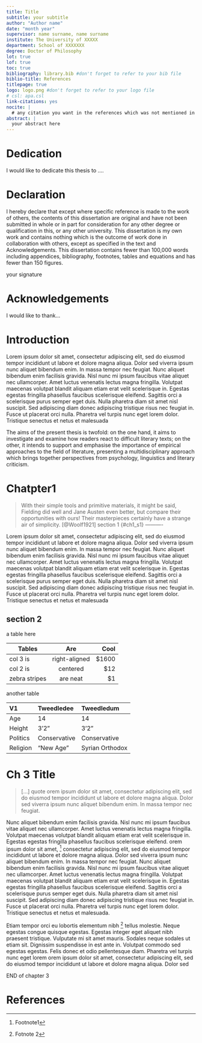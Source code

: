 ```yaml
---
title: Title
subtitle: your subtitle
author: "Author name"
date: "month year"
supervisor: name surname, name surname
institute: The University of XXXXX
department: School of XXXXXXX
degree: Doctor of Philosophy
lot: true
lof: true
toc: true
bibliography: library.bib #don't forget to refer to your bib file
biblio-title: References
titlepage: true
logo: logo.png #don't forget to refer to your logo file
# csl: apa.csl
link-citations: yes
nocite: |
  # any citation you want in the references which was not mentioned in the text
abstract: |
  your abstract here
---
```


Dedication {.unnumbered}
==========

I would like to dedicate this thesis to ....

\newpage 


Declaration {.unnumbered}
=============

I hereby declare that except where specific reference is made to the work of others, the contents of this dissertation are original and have not been submitted in whole or in part for consideration for any other degree or qualification in this, or any other university. This dissertation is my own work and contains nothing which is the outcome of work done in collaboration with others, except as specified in the text and Acknowledgements. This dissertation contains fewer than 100,000 words including appendices, bibliography, footnotes, tables and equations and has fewer than 150 figures.

your signature

\newpage 


Acknowledgements {.unnumbered}
===============

I would like to thank...

\newpage

Introduction {#intro .unnumbered}
============

Lorem ipsum dolor sit amet, consectetur adipiscing elit, sed do eiusmod tempor incididunt ut labore et dolore magna aliqua. Dolor sed viverra ipsum nunc aliquet bibendum enim. In massa tempor nec feugiat. Nunc aliquet bibendum enim facilisis gravida. Nisl nunc mi ipsum faucibus vitae aliquet nec ullamcorper. Amet luctus venenatis lectus magna fringilla. Volutpat maecenas volutpat blandit aliquam etiam erat velit scelerisque in. Egestas egestas fringilla phasellus faucibus scelerisque eleifend. Sagittis orci a scelerisque purus semper eget duis. Nulla pharetra diam sit amet nisl suscipit. Sed adipiscing diam donec adipiscing tristique risus nec feugiat in. Fusce ut placerat orci nulla. Pharetra vel turpis nunc eget lorem dolor. Tristique senectus et netus et malesuada

The aims of the present thesis is twofold: on the one hand, it aims to investigate and examine how readers react to difficult literary texts; on the other, it intends to support and emphasise the importance of empirical approaches to the field of literature, presenting a multidisciplinary approach which brings together perspectives from psychology, linguistics and literary criticism.

Chatpter1 {#ch1}
=========

> With their simple tools and primitive materials, it might be said, Fielding did well and Jane Austen even better, but compare their opportunities with ours! Their masterpieces certainly have a strange air of simplicity. [@Woolf1921]
section 1 {#ch1_s1}
----------

Lorem ipsum dolor sit amet, consectetur adipiscing elit, sed do eiusmod tempor incididunt ut labore et dolore magna aliqua. Dolor sed viverra ipsum nunc aliquet bibendum enim. In massa tempor nec feugiat. Nunc aliquet bibendum enim facilisis gravida. Nisl nunc mi ipsum faucibus vitae aliquet nec ullamcorper. Amet luctus venenatis lectus magna fringilla. Volutpat maecenas volutpat blandit aliquam etiam erat velit scelerisque in. Egestas egestas fringilla phasellus faucibus scelerisque eleifend. Sagittis orci a scelerisque purus semper eget duis. Nulla pharetra diam sit amet nisl suscipit. Sed adipiscing diam donec adipiscing tristique risus nec feugiat in. Fusce ut placerat orci nulla. Pharetra vel turpis nunc eget lorem dolor. Tristique senectus et netus et malesuada

section 2{#ch1_s2}
----------

a table here

| Tables        | Are           | Cool  |
|---------------|:-------------:|------:|
| col 3 is      | right-aligned | $1600 |
| col 2 is      | centered      |   $12 |
| zebra stripes | are neat      |    $1 |

another table

V1         Tweedledee       Tweedledum
--------   --------------   ----------------
Age        14               14
Height     3'2"             3'2"
Politics   Conservative     Conservative
Religion   "New Age"        Syrian Orthodox
---------  --------------   ----------------


\newpage 

Ch 3 Title {#ch3}
==================

> [...] quote orem ipsum dolor sit amet, consectetur adipiscing elit, sed do eiusmod tempor incididunt ut labore et dolore magna aliqua. Dolor sed viverra ipsum nunc aliquet bibendum enim. In massa tempor nec feugiat. 

Nunc aliquet bibendum enim facilisis gravida. Nisl nunc mi ipsum faucibus vitae aliquet nec ullamcorper. Amet luctus venenatis lectus magna fringilla. Volutpat maecenas volutpat blandit aliquam etiam erat velit scelerisque in. Egestas egestas fringilla phasellus faucibus scelerisque eleifend.
orem ipsum dolor sit amet, [^1] consectetur adipiscing elit, sed do eiusmod tempor incididunt ut labore et dolore magna aliqua. Dolor sed viverra ipsum nunc aliquet bibendum enim. In massa tempor nec feugiat. Nunc aliquet bibendum enim facilisis gravida. Nisl nunc mi ipsum faucibus vitae aliquet nec ullamcorper. Amet luctus venenatis lectus magna fringilla. Volutpat maecenas volutpat blandit aliquam etiam erat velit scelerisque in. Egestas egestas fringilla phasellus faucibus scelerisque eleifend. Sagittis orci a scelerisque purus semper eget duis. Nulla pharetra diam sit amet nisl suscipit. Sed adipiscing diam donec adipiscing tristique risus nec feugiat in. Fusce ut placerat orci nulla. Pharetra vel turpis nunc eget lorem dolor. Tristique senectus et netus et malesuada.

Etiam tempor orci eu lobortis elementum nibh [^2] tellus molestie. Neque egestas congue quisque egestas. Egestas integer eget aliquet nibh praesent tristique. Vulputate mi sit amet mauris. Sodales neque sodales ut etiam sit. Dignissim suspendisse in est ante in. Volutpat commodo sed egestas egestas. Felis donec et odio pellentesque diam. Pharetra vel turpis nunc eget lorem  orem ipsum dolor sit amet, consectetur adipiscing elit, sed do eiusmod tempor incididunt ut labore et dolore magna aliqua. Dolor sed 

END of chapter 3

\newpage

# References


[^1]: Footnote1
[^2]: Fotnote 2
